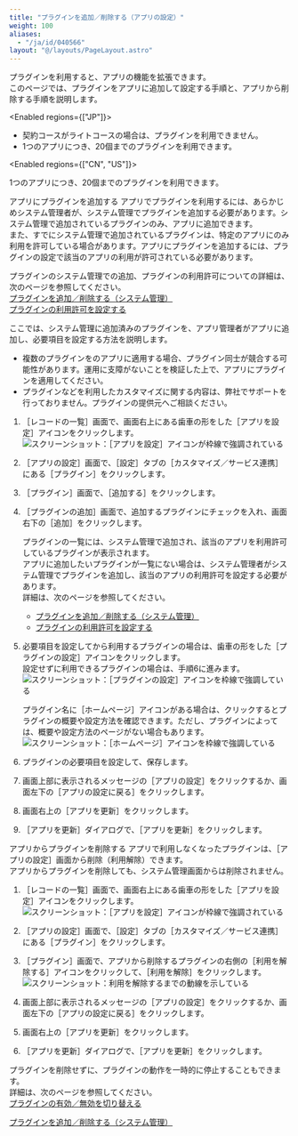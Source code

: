 ```yaml
---
title: "プラグインを追加／削除する（アプリの設定）"
weight: 100
aliases:
  - "/ja/id/040566"
layout: "@/layouts/PageLayout.astro"
---
```




プラグインを利用すると、アプリの機能を拡張できます。  
このページでは、プラグインをアプリに追加して設定する手順と、アプリから削除する手順を説明します。

<Enabled regions={["JP"]}>
<Note>

* 契約コースがライトコースの場合は、プラグインを利用できません。
* 1つのアプリにつき、20個までのプラグインを利用できます。

</Note>
</Enabled>

<Enabled regions={["CN", "US"]}>

1つのアプリにつき、20個までのプラグインを利用できます。

</Enabled>

<Heading id="app_settings_plugin_10">アプリにプラグインを追加する</Heading>
アプリでプラグインを利用するには、あらかじめ<Kintone />システム管理者が、<Kintone />システム管理でプラグインを追加する必要があります。<Kintone />システム管理で追加されているプラグインのみ、アプリに追加できます。  
また、すでに<Kintone />システム管理で追加されているプラグインは、特定のアプリにのみ利用を許可している場合があります。アプリにプラグインを追加するには、プラグインの設定で該当のアプリの利用が許可されている必要があります。  

プラグインの<Kintone />システム管理での追加、プラグインの利用許可についての詳細は、次のページを参照してください。  
[プラグインを追加／削除する（<Kintone />システム管理）](/k/ja/id/0408.html)  
[プラグインの利用許可を設定する](/k/ja/id/040832.html)

ここでは、<Kintone />システム管理に追加済みのプラグインを、アプリ管理者がアプリに追加し、必要項目を設定する方法を説明します。  

<Warning>

* 複数のプラグインを<Kintone />のアプリに適用する場合、プラグイン同士が競合する可能性があります。運用に支障がないことを検証した上で、アプリにプラグインを適用してください。
* プラグインなどを利用したカスタマイズに関する内容は、弊社でサポートを行っておりません。プラグインの提供元へご相談ください。

</Warning>

1. <Wovn>［レコードの一覧］</Wovn>画面で、画面右上にある歯車の形をした<Wovn>［アプリを設定］</Wovn>アイコンをクリックします。  
   <Img src="/k/kintone/img/settings_new_icon.png" alt="スクリーンショット：［アプリを設定］アイコンが枠線で強調されている" />

1. <Wovn>［アプリの設定］</Wovn>画面で、<Wovn>［設定］</Wovn>タブの<Wovn>［カスタマイズ／サービス連携］</Wovn>にある<Wovn>［プラグイン］</Wovn>をクリックします。

1. <Wovn>［プラグイン］</Wovn>画面で、<Wovn>［追加する］</Wovn>をクリックします。

1. <Wovn>［プラグインの追加］</Wovn>画面で、追加するプラグインにチェックを入れ、画面右下の<Wovn>［追加］</Wovn>をクリックします。

   <Note>

   プラグインの一覧には、<Kintone />システム管理で追加され、該当のアプリを利用許可しているプラグインが表示されます。  
   アプリに追加したいプラグインが一覧にない場合は、<Kintone />システム管理者が<Kintone />システム管理でプラグインを追加し、該当のアプリの利用許可を設定する必要があります。  
   詳細は、次のページを参照してください。
   * [プラグインを追加／削除する（<Kintone />システム管理）](/k/ja/id/0408.html)
   * [プラグインの利用許可を設定する](/k/ja/id/040832.html)

   </Note>

1. 必要項目を設定してから利用するプラグインの場合は、歯車の形をした<Wovn>［プラグインの設定］</Wovn>アイコンをクリックします。  
  設定せずに利用できるプラグインの場合は、手順6に進みます。
   <Img src="/k/kintone/img-ja/plugin_user_img4.png" alt="スクリーンショット：［プラグインの設定］アイコンを枠線で強調している" />

   <Note>

   プラグイン名に<Wovn>［ホームページ］</Wovn>アイコンがある場合は、クリックするとプラグインの概要や設定方法を確認できます。ただし、プラグインによっては、概要や設定方法のページがない場合もあります。
   <Img src="/k/kintone/img-ja/plugin_user_img3.png" alt="スクリーンショット：［ホームページ］アイコンを枠線で強調している" />

   </Note>

1. プラグインの必要項目を設定して、保存します。

1. 画面上部に表示されるメッセージの<Wovn>［アプリの設定］</Wovn>をクリックするか、画面左下の<Wovn>［アプリの設定に戻る］</Wovn>をクリックします。

1. 画面右上の<Wovn>［アプリを更新］</Wovn>をクリックします。

1. <Wovn>［アプリを更新］</Wovn>ダイアログで、<Wovn>［アプリを更新］</Wovn>をクリックします。

<Heading id="app_settings_plugin_20">アプリからプラグインを削除する</Heading>
アプリで利用しなくなったプラグインは、<Wovn>［アプリの設定］</Wovn>画面から削除（利用解除）できます。  
アプリからプラグインを削除しても、システム管理画面からは削除されません。  

1. <Wovn>［レコードの一覧］</Wovn>画面で、画面右上にある歯車の形をした<Wovn>［アプリを設定］</Wovn>アイコンをクリックします。  
   <Img src="/k/kintone/img/settings_new_icon.png" alt="スクリーンショット：［アプリを設定］アイコンが枠線で強調されている" />

1. <Wovn>［アプリの設定］</Wovn>画面で、<Wovn>［設定］</Wovn>タブの<Wovn>［カスタマイズ／サービス連携］</Wovn>にある<Wovn>［プラグイン］</Wovn>をクリックします。

1. <Wovn>［プラグイン］</Wovn>画面で、アプリから削除するプラグインの右側の<Wovn>［利用を解除する］</Wovn>アイコンをクリックして、<Wovn>［利用を解除］</Wovn>をクリックします。
   <Img src="/k/kintone/img-ja/plugin_user_img6.png" alt="スクリーンショット：利用を解除するまでの動線を示している" />

1. 画面上部に表示されるメッセージの<Wovn>［アプリの設定］</Wovn>をクリックするか、画面左下の<Wovn>［アプリの設定に戻る］</Wovn>をクリックします。

1. 画面右上の<Wovn>［アプリを更新］</Wovn>をクリックします。

1. <Wovn>［アプリを更新］</Wovn>ダイアログで、<Wovn>［アプリを更新］</Wovn>をクリックします。

<Hint>

プラグインを削除せずに、プラグインの動作を一時的に停止することもできます。  
詳細は、次のページを参照してください。  
[プラグインの有効／無効を切り替える](/k/ja/id/040567.html)

</Hint>

<Reference>

[プラグインを追加／削除する（システム管理）](/k/ja/id/0408.html)

</Reference>
